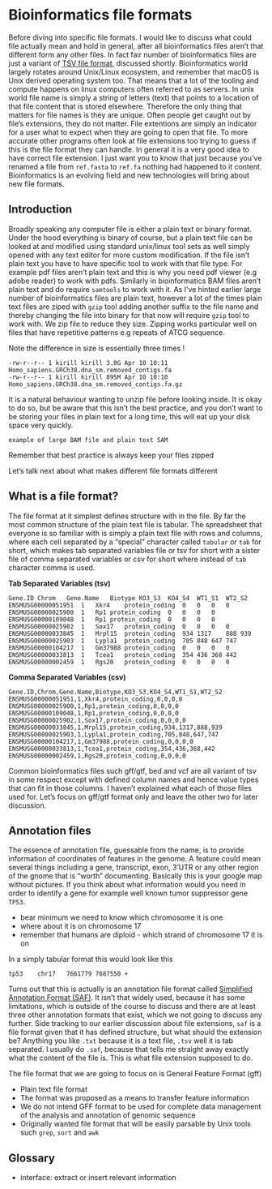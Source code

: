 # Bioinformatics file formats

Before diving into specific file formats. I would like to discuss what could file actually mean and hold in general, after all bioinformatics files aren't that different form any other files. In fact fair number of bioinformatics files are just a variant of [TSV file format](#tab-separated-variables), discussed shortly.
Bioinformatics world largely rotates around Unix/Linux ecosystem, and remember that macOS is Unix derived operating system too. That means that a lot of the tooling and compute happens on linux computers often referred to as servers. In unix world file name is simply a string of letters (text) that points to a location of that file content that is stored elsewhere. Therefore the only thing that matters for file names is they are unique. Often people get caught out by file's extensions, they do not matter. File extentions are simply an indicator for a user what to expect when they are going to open that file. To more accurate other programs often look at file extensions too trying to guess if this is the file format they can handle. In general it is a very good idea to have correct file extension. I just want you to know that just because you've renamed a file from `ref.fasta` to `ref.fa` nothing had happened to it content. Bioinformatics is an evolving field and new technologies will bring about new file formats.

## Introduction

Broadly speaking any computer file is either a plain text or binary format. Under the hood everything is binary of course, but a plain text file can be looked at and modified using standard unix/linux tool sets as well simply opened with any text editor for more custom modification. If the file isn't plain text you have to have specific tool to work with that file type. For example pdf files aren't plain text and this is why you need pdf viewer (e.g adobe reader) to work with pdfs. Similarly in bioinformatics BAM files aren't plain text and do require `samtools` to work with it. As I've hinted earlier large number of bioinformatics files are plain text, however a lot of the times plain text files are ziped with `gzip` tool adding another suffix to the file name and thereby changing the file into binary for that now will require `gzip` tool to work with. We zip file to reduce they size. Zipping works particular well on files that have repetitive patterns e.g repeats of ATCG sequence.

Note the difference in size is essentially three times !

```
-rw-r--r-- 1 kirill kirill 3.0G Apr 10 10:11 Homo_sapiens.GRCh38.dna_sm.removed_contigs.fa
-rw-r--r-- 1 kirill kirill 895M Apr 10 10:10 Homo_sapiens.GRCh38.dna_sm.removed_contigs.fa.gz
```

It is a natural behaviour wanting to unzip file before looking inside. It is okay to do so, but be aware that this isn't the best practice, and you don't want to be storing your files in plain text for a long time, this will eat up your disk space very quickly.

```
example of large BAM file and plain text SAM
```

Remember that best practice is always keep your files zipped 

Let's talk next about what makes different file formats different

## What is a file format?

The file format at it simplest defines structure with in the file. By far the most common structure of the plain text file is tabular. The spreadsheet that everyone is so familiar with is simply a plain text file with rows and columns, where each cell separated by a "special" character called `tabular` or `tab` for short, which makes tab separated variables file or tsv for short with a sister file of comma separated variables or csv for short where instead of `tab` character comma is used.

**Tab Separated Variables (tsv)**

```
Gene.ID	Chrom	Gene.Name	Biotype	KO3_S3	KO4_S4	WT1_S1	WT2_S2
ENSMUSG00000051951	1	Xkr4	protein_coding	0	0	0	0
ENSMUSG00000025900	1	Rp1	protein_coding	0	0	0	0
ENSMUSG00000109048	1	Rp1	protein_coding	0	0	0	0
ENSMUSG00000025902	1	Sox17	protein_coding	0	0	0	0
ENSMUSG00000033845	1	Mrpl15	protein_coding	934	1317	888	939
ENSMUSG00000025903	1	Lypla1	protein_coding	705	848	647	747
ENSMUSG00000104217	1	Gm37988	protein_coding	0	0	0	0
ENSMUSG00000033813	1	Tcea1	protein_coding	354	436	368	442
ENSMUSG00000002459	1	Rgs20	protein_coding	0	0	0	0
```

**Comma Separated Variables (csv)**

```
Gene.ID,Chrom,Gene.Name,Biotype,KO3_S3,KO4_S4,WT1_S1,WT2_S2
ENSMUSG00000051951,1,Xkr4,protein_coding,0,0,0,0
ENSMUSG00000025900,1,Rp1,protein_coding,0,0,0,0
ENSMUSG00000109048,1,Rp1,protein_coding,0,0,0,0
ENSMUSG00000025902,1,Sox17,protein_coding,0,0,0,0
ENSMUSG00000033845,1,Mrpl15,protein_coding,934,1317,888,939
ENSMUSG00000025903,1,Lypla1,protein_coding,705,848,647,747
ENSMUSG00000104217,1,Gm37988,protein_coding,0,0,0,0
ENSMUSG00000033813,1,Tcea1,protein_coding,354,436,368,442
ENSMUSG00000002459,1,Rgs20,protein_coding,0,0,0,0
```

Common bioinformatics files such gff/gtf, bed and vcf are all variant of tsv in some respect except with defined column names and hence value types that can fit in those columns. I haven't explained what each of those files used for. Let's focus on gff/gtf format only and leave the other two for later discussion. 

## Annotation files

The essence of annotation file, guessable from the name, is to provide information of coordinates of features in the genome. A feature could mean several things including a gene, transcript, exon, 3'UTR or any other region of the gnome that is "worth" documenting. Basically this is your google map without pictures. If you think about what information would you need in order to identify a gene for example well known tumor suppressor gene `TP53`. 

- bear minimum we need to know which chromosome it is one
- where about it is on chromosome 17
- remember that humans are diploid - which strand of chromosome 17 it is on 

In a simply tabular format this would look like this

```
tp53	chr17	7661779	7687550	+
```

Turns out that this is actually is an annotation file format called [Simplified Annotation Format (SAF)](http://bioinf.wehi.edu.au/featureCounts/). It isn't that widely used, because it has some limitations, which is outside of the course to discuss and there are at least three other annotation formats that exist, which we not going to discuss any further.
Side tracking to our earlier discussion about file extensions, `saf` is a file format given that it has defined structure, but what should the extension be? Anything you like `.txt` because it is a text file, `.tsv` well it is tab separated. I usually do `.saf`, because that tells me straight away exactly what the content of the file is. This is what file extension supposed to do.

The file format that we are going to focus on is General Feature Format (gff)

- Plain text file format
- The format was proposed as a means to transfer feature information
- We do not intend GFF format to be used for complete data management of the analysis and annotation of genomic sequence
- Originally wanted file format that will be easily parsable by Unix tools such `grep`, `sort` and `awk`

## Glossary

- interface: extract or insert relevant information

